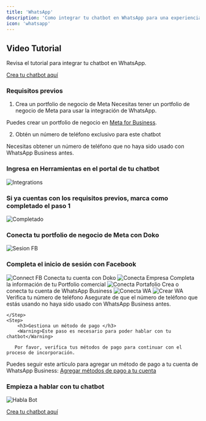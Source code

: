 ```yaml
---
title: 'WhatsApp'
description: 'Como integrar tu chatbot en WhatsApp para una experiencia de usuario fluida.'
icon: 'whatsapp'
---
```

## Video Tutorial
<Card title="Revisa el tutorial" icon="youtube" href="https://youtu.be/aTM9VQm_RAU?si=qOmfeTQBjHTv9oyd">
  Revisa el tutorial para integrar tu chatbot en WhatsApp.

</Card>

 [Crea tu chatbot aquí](https://doko-ai.com/es/sign-up)


### Requisitos previos

1. Crea un portfolio de negocio de Meta
Necesitas tener un portfolio de negocio de Meta para usar la integración de WhatsApp.

Puedes crear un portfolio de negocio en [Meta for Business](https://www.facebook.com/business/help/1710077379203657).

2. Obtén un número de teléfono exclusivo para este chatbot

Necesitas obtener un número de teléfono que no haya sido usado con WhatsApp Business antes.

<Steps>
    <Step>
        <h3>Ingresa en Herramientas en el portal de tu chatbot</h3>
       <Frame>
  <img src="/images/integraciones-2.png" alt="Integrations" />
</Frame>
    </Step>
 <Step>
        <h3>Si ya cuentas con los requisitos previos, marca como completado el paso 1</h3>
       <Frame>
  <img src="/images/completado.png" alt="Completado" />
</Frame>
    </Step>
     <Step>
        <h3>Conecta tu portfolio de negocio de Meta con Doko</h3>
       <Frame>
  <img src="/images/sesion-fb.png" alt="Sesion FB" />
</Frame>
    </Step>
    <Step>
        <h3>Completa el inicio de sesión con Facebook</h3>
       <Frame>
  <img src="/images/connect-fb.png" alt="Connect FB" />
 
</Frame>
 Conecta tu cuenta con Doko
 <Frame>
  <img src="/images/conecta-empresa.png" alt="Conecta Empresa" />
</Frame>
  Completa la información de tu Portfolio comercial
 <Frame>
  <img src="/images/conecta-portafolio.png" alt="Conecta Portafolio" />
</Frame>
  Crea o conecta tu cuenta de WhatsApp Business
 <Frame>
  <img src="/images/conecta-wa.png" alt="Conecta WA" />
</Frame>
<Frame>
  <img src="/images/crea-wa.png" alt="Crear WA" />
</Frame>
 Verifica tu número de teléfono
 <Warning>Asegurate de que el número de teléfono que estás usando no haya sido usado con WhatsApp Business antes.</Warning>

    </Step>
    <Step>
        <h3>Gestiona un método de pago </h3>
        <Warning>Este paso es necesario para poder hablar con tu chatbot</Warning>

       Por favor, verifica tus métodos de pago para continuar con el proceso de incorporación.

Puedes seguir este artículo para agregar un método de pago a tu cuenta de WhatsApp Business: [Agregar métodos de pago a tu cuenta](https://www.facebook.com/business/help/488291839463771)
    </Step>
    <Step>
        <h3>Empieza a hablar con tu chatbot</h3>
       <Frame>
  <img src="/images/habla-bot.png" alt="Habla Bot" />
</Frame>
    </Step>
</Steps>


[Crea tu chatbot aquí](https://doko-ai.com/es/sign-up)